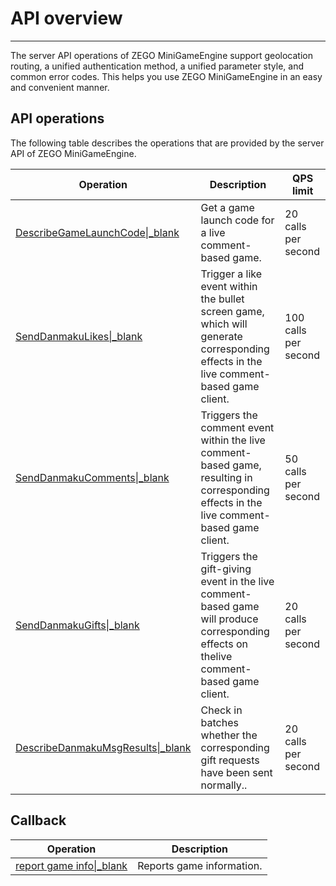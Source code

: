 # API overview

---


The server API operations of ZEGO MiniGameEngine support geolocation routing, a unified authentication method, a unified parameter style, and common error codes. This helps you use ZEGO MiniGameEngine in an easy and convenient manner.

## API operations

The following table describes the operations that are provided by the server API of ZEGO MiniGameEngine.

| Operation| Description| QPS limit
|----------|----------|----------
| [DescribeGameLaunchCode\|_blank](!ZegoMiniGameEngine-Get_Activation_Code)| Get a game launch code for a live comment-based game.| 20 calls per second
| [SendDanmakuLikes\|_blank](!ZegoMiniGameEngine-Like)| Trigger a like event within the bullet screen game, which will generate corresponding effects in the live comment-based game client. | 100 calls per second
| [SendDanmakuComments\|_blank](!ZegoMiniGameEngine-Comments)| Triggers the comment event within the live comment-based game, resulting in corresponding effects in the live comment-based game client.| 50 calls per second
| [SendDanmakuGifts\|_blank](!ZegoMiniGameEngine-Send_Gifts)| Triggers the gift-giving event in the live comment-based game will produce corresponding effects on thelive comment-based game client.| 20 calls per second
| [DescribeDanmakuMsgResults\|_blank](!ZegoMiniGameEngine-Check_Gift_Sending_Results)| Check in batches whether the corresponding gift requests have been sent normally..| 20 calls per second


## Callback

| Operation| Description
|----------|----------
| [report game info\|_blank](!ZegoMiniGameEngine-report_game_info)| Reports game information.
